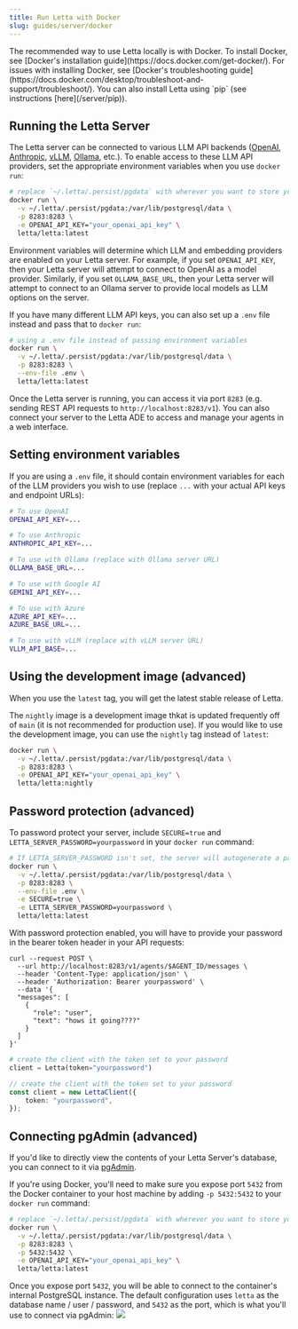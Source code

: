 ```yaml
---
title: Run Letta with Docker
slug: guides/server/docker
---
```



<Note>
The recommended way to use Letta locally is with Docker.
To install Docker, see [Docker's installation guide](https://docs.docker.com/get-docker/).
For issues with installing Docker, see [Docker's troubleshooting guide](https://docs.docker.com/desktop/troubleshoot-and-support/troubleshoot/).
You can also install Letta using `pip` (see instructions [here](/server/pip)).
</Note>

## Running the Letta Server

The Letta server can be connected to various LLM API backends ([OpenAI](https://docs.letta.com/models/openai), [Anthropic](https://docs.letta.com/models/anthropic), [vLLM](https://docs.letta.com/models/vllm), [Ollama](https://docs.letta.com/models/ollama), etc.). To enable access to these LLM API providers, set the appropriate environment variables when you use `docker run`:
```sh
# replace `~/.letta/.persist/pgdata` with wherever you want to store your agent data
docker run \
  -v ~/.letta/.persist/pgdata:/var/lib/postgresql/data \
  -p 8283:8283 \
  -e OPENAI_API_KEY="your_openai_api_key" \
  letta/letta:latest
```

Environment variables will determine which LLM and embedding providers are enabled on your Letta server.
For example, if you set `OPENAI_API_KEY`, then your Letta server will attempt to connect to OpenAI as a model provider.
Similarly, if you set `OLLAMA_BASE_URL`, then your Letta server will attempt to connect to an Ollama server to provide local models as LLM options on the server.

If you have many different LLM API keys, you can also set up a `.env` file instead and pass that to `docker run`:
```sh
# using a .env file instead of passing environment variables
docker run \
  -v ~/.letta/.persist/pgdata:/var/lib/postgresql/data \
  -p 8283:8283 \
  --env-file .env \
  letta/letta:latest
```

Once the Letta server is running, you can access it via port `8283` (e.g. sending REST API requests to `http://localhost:8283/v1`). You can also connect your server to the Letta ADE to access and manage your agents in a web interface.

## Setting environment variables
If you are using a `.env` file, it should contain environment variables for each of the LLM providers you wish to use (replace `...` with your actual API keys and endpoint URLs):
<CodeGroup>
```sh .env file
# To use OpenAI
OPENAI_API_KEY=...

# To use Anthropic
ANTHROPIC_API_KEY=...

# To use with Ollama (replace with Ollama server URL)
OLLAMA_BASE_URL=...

# To use with Google AI
GEMINI_API_KEY=...

# To use with Azure
AZURE_API_KEY=...
AZURE_BASE_URL=...

# To use with vLLM (replace with vLLM server URL)
VLLM_API_BASE=...
```
</CodeGroup>

## Using the development image (advanced)
When you use the `latest` tag, you will get the latest stable release of Letta.

The `nightly` image is a development image thkat is updated frequently off of `main` (it is not recommended for production use).
If you would like to use the development image, you can use the `nightly` tag instead of `latest`:
```sh
docker run \
  -v ~/.letta/.persist/pgdata:/var/lib/postgresql/data \
  -p 8283:8283 \
  -e OPENAI_API_KEY="your_openai_api_key" \
  letta/letta:nightly
```

## Password protection (advanced)
To password protect your server, include `SECURE=true` and `LETTA_SERVER_PASSWORD=yourpassword` in your `docker run` command:
```sh
# If LETTA_SERVER_PASSWORD isn't set, the server will autogenerate a password
docker run \
  -v ~/.letta/.persist/pgdata:/var/lib/postgresql/data \
  -p 8283:8283 \
  --env-file .env \
  -e SECURE=true \
  -e LETTA_SERVER_PASSWORD=yourpassword \
  letta/letta:latest
```

With password protection enabled, you will have to provide your password in the bearer token header in your API requests:
<CodeGroup>
```curl curl
curl --request POST \
  --url http://localhost:8283/v1/agents/$AGENT_ID/messages \
  --header 'Content-Type: application/json' \
  --header 'Authorization: Bearer yourpassword' \
  --data '{
  "messages": [
    {
      "role": "user",
      "text": "hows it going????"
    }
  ]
}'
```
```python title="python" maxLines=50
# create the client with the token set to your password
client = Letta(token="yourpassword")
```
```typescript maxLines=50 title="node.js"
// create the client with the token set to your password
const client = new LettaClient({
    token: "yourpassword",
});
```
</CodeGroup>

## Connecting pgAdmin (advanced)
If you'd like to directly view the contents of your Letta Server's database, you can connect to it via [pgAdmin](https://www.pgadmin.org/).

If you're using Docker, you'll need to make sure you expose port `5432` from the Docker container to your host machine by adding `-p 5432:5432` to your `docker run` command:
```sh
# replace `~/.letta/.persist/pgdata` with wherever you want to store your agent data
docker run \
  -v ~/.letta/.persist/pgdata:/var/lib/postgresql/data \
  -p 8283:8283 \
  -p 5432:5432 \
  -e OPENAI_API_KEY="your_openai_api_key" \
  letta/letta:latest
```

Once you expose port `5432`, you will be able to connect to the container's internal PostgreSQL instance.
The default configuration uses `letta` as the database name / user / password, and `5432` as the port, which is what you'll use to connect via pgAdmin:
<img src="../../images/pgadmin.png" />
